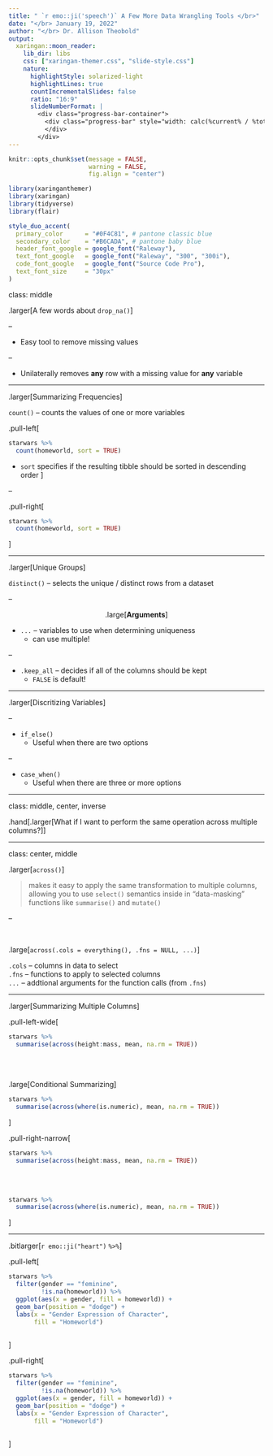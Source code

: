```yaml
---
title: " `r emo::ji('speech')` A Few More Data Wrangling Tools </br>"
date: "</br> January 19, 2022"
author: "</br> Dr. Allison Theobold"
output:
  xaringan::moon_reader:
    lib_dir: libs
    css: ["xaringan-themer.css", "slide-style.css"]
    nature:
      highlightStyle: solarized-light
      highlightLines: true
      countIncrementalSlides: false
      ratio: "16:9"
      slideNumberFormat: |
        <div class="progress-bar-container">
          <div class="progress-bar" style="width: calc(%current% / %total% * 100%);">
          </div>
        </div>
---
```



```r
knitr::opts_chunk$set(message = FALSE, 
                      warning = FALSE, 
                      fig.align = "center")

library(xaringanthemer)
library(xaringan)
library(tidyverse)
library(flair)

style_duo_accent(
  primary_color      = "#0F4C81", # pantone classic blue
  secondary_color    = "#B6CADA", # pantone baby blue
  header_font_google = google_font("Raleway"),
  text_font_google   = google_font("Raleway", "300", "300i"),
  code_font_google   = google_font("Source Code Pro"),
  text_font_size     = "30px"
)
```

class: middle

.larger[A few words about `drop_na()`]

--

- Easy tool to remove missing values 

--

- Unilaterally removes **any** row with a missing value for **any** variable

---

.larger[Summarizing Frequencies]

`count()` -- counts the values of one or more variables

.pull-left[
```r
starwars %>% 
  count(homeworld, sort = TRUE)
```

- `sort` specifies if the resulting tibble should be sorted in descending order
]

--

.pull-right[
```r
starwars %>% 
  count(homeworld, sort = TRUE)
```

]


---

.larger[Unique Groups]

`distinct()` -- selects the unique / distinct rows from a dataset

--

<center>
.large[**Arguments**]
</center>

- `...` -- variables to use when determining uniqueness
  * can use multiple!

--

- `.keep_all` -- decides if all of the columns should be kept
  * `FALSE` is default!


---

.larger[Discritizing Variables]

--

- `if_else()` 
  * Useful when there are two options

--

- `case_when()`
  * Useful when there are three or more options

---

class: middle, center, inverse

.hand[.larger[What if I want to perform the same operation across multiple 
columns?]]

---

class: center, middle

.larger[`across()`]

> makes it easy to apply the same transformation to multiple columns,
> allowing you to use `select()` semantics inside in "data-masking" functions
> like `summarise()` and `mutate()`

--

</br>

.large[`across(.cols = everything(), .fns = NULL, ...)`]

`.cols` -- columns in data to select  
`.fns` -- functions to apply to selected columns  
`...` -- addtional arguments for the function calls (from `.fns`)

---

.larger[Summarizing Multiple Columns]

.pull-left-wide[
```r
starwars %>% 
  summarise(across(height:mass, mean, na.rm = TRUE))

```

</br>
</br>

.large[Conditional Summarizing]
```r
starwars %>% 
  summarise(across(where(is.numeric), mean, na.rm = TRUE))

```
]

.pull-right-narrow[
</br>
```r
starwars %>% 
  summarise(across(height:mass, mean, na.rm = TRUE))

```

</br>
</br>

```r
starwars %>% 
  summarise(across(where(is.numeric), mean, na.rm = TRUE))
```
]

---

.bitlarger[`r emo::ji("heart")` `%>%`]

.pull-left[
```r
starwars %>% 
  filter(gender == "feminine", 
         !is.na(homeworld)) %>%
  ggplot(aes(x = gender, fill = homeworld)) + 
  geom_bar(position = "dodge") + 
  labs(x = "Gender Expression of Character", 
       fill = "Homeworld")
  
```
]

.pull-right[
```r
starwars %>% 
  filter(gender == "feminine", 
         !is.na(homeworld)) %>%
  ggplot(aes(x = gender, fill = homeworld)) + 
  geom_bar(position = "dodge") +
  labs(x = "Gender Expression of Character", 
       fill = "Homeworld")
  
```
]


